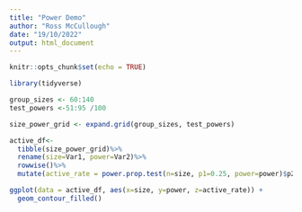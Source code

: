 ```yaml
---
title: "Power Demo"
author: "Ross McCullough"
date: "19/10/2022"
output: html_document
---
```


```r
knitr::opts_chunk$set(echo = TRUE)
```

```r
library(tidyverse)
```

```r
group_sizes <- 60:140
test_powers <-51:95 /100

size_power_grid <- expand.grid(group_sizes, test_powers)

active_df<-
  tibble(size_power_grid)%>%
  rename(size=Var1, power=Var2)%>%
  rowwise()%>%
  mutate(active_rate = power.prop.test(n=size, p1=0.25, power=power)$p2[1])

```

```r
ggplot(data = active_df, aes(x=size, y=power, z=active_rate)) +
  geom_contour_filled()
```


